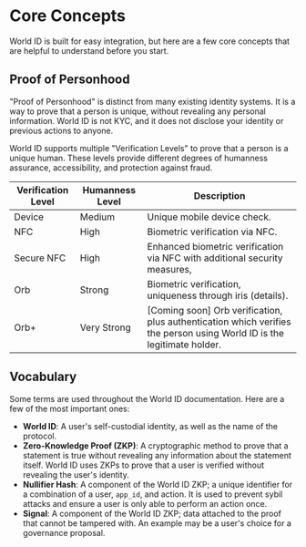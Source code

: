 
# Core Concepts

World ID is built for easy integration, but here are a few core concepts that are helpful to understand before you start.

## Proof of Personhood

"Proof of Personhood" is distinct from many existing identity systems. It is a way to prove that a person is unique, without revealing any personal information. World ID is not KYC, and it does not disclose your identity or previous actions to anyone.

World ID supports multiple "Verification Levels" to prove that a person is a unique human. These levels provide different degrees of humanness assurance, accessibility, and protection against fraud.

<table>
  <thead>
    <tr>
      <th className="whitespace-nowrap">Verification Level</th>
      <th className="whitespace-nowrap">Humanness Level</th>
      <th>Description</th>
    </tr>
  </thead>
  <tbody>
    <tr>
      <td className="flex items-center"><img src="/icons/credential-phone.svg" alt="" className="h-8 w-8 m-0 mr-2" />Device</td>
      <td className="align-middle">Medium</td>
      <td className="align-middle">Unique mobile device check.</td>
    </tr>
    <tr>
      <td className="align-middle"><img src="/icons/credential-orb.svg" alt="" className="h-8 w-8 m-0 mr-2 inline" />NFC</td>
      <td className="align-middle">High</td>
      <td className="align-middle">Biometric verification via NFC.</td>
    </tr>
    <tr>
      <td className="flex items-center"><img src="/icons/credential-orb.svg" alt="" className="h-8 w-8 m-0 mr-2 inline" />Secure NFC</td>
      <td className="align-middle">High</td>
      <td className="align-middle">Enhanced biometric verification via NFC with additional security measures,</td>
    </tr>
    <tr>
      <td className="align-middle"><img src="/icons/credential-orb.svg" alt="" className="h-8 w-8 m-0 mr-2 inline" />Orb</td>
      <td className="align-middle">Strong</td>
      <td className="align-middle">Biometric verification, uniqueness through iris (<Link href="https://world.org/blog/engineering/opening-orb-look-inside-worldcoin-biometric-imaging-device">details</Link>).</td>
    </tr>
    <tr>
      <td className="flex items-center"><img src="/icons/credential-face.svg" alt="" className="h-8 w-8 m-0 mr-2" />Orb+</td>
      <td className="align-middle">Very Strong</td>
      <td className="align-middle">[Coming soon] Orb verification, plus authentication which verifies the person using World ID is the legitimate holder.</td>
    </tr>
  </tbody>
</table>

## Vocabulary

Some terms are used throughout the World ID documentation. Here are a few of the most important ones:

- **World ID**: A user's self-custodial identity, as well as the name of the protocol.
- **Zero-Knowledge Proof (ZKP)**: A cryptographic method to prove that a statement is true without revealing any information about the statement itself. World ID uses ZKPs to prove that a user is verified without revealing the user's identity.
- **Nullifier Hash**: A component of the World ID ZKP; a unique identifier for a combination of a user, `app_id`, and action. It is used to prevent sybil attacks and ensure a user is only able to perform an action once.
- **Signal**: A component of the World ID ZKP; data attached to the proof that cannot be tampered with. An example may be a user's choice for a governance proposal.